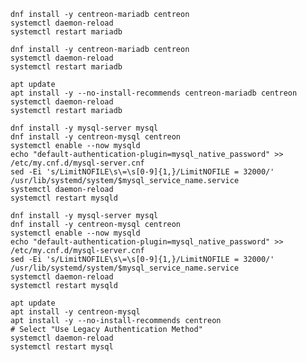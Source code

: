 
<Tabs groupId="database-sync">
<TabItem value="MariaDB" label="MariaDB">

<Tabs groupId="sync">
<TabItem value="Alma / RHEL / Oracle Linux 8" label="Alma / RHEL / Oracle Linux 8">

```shell
dnf install -y centreon-mariadb centreon
systemctl daemon-reload
systemctl restart mariadb
```

</TabItem>
<TabItem value="Alma / RHEL / Oracle Linux 9" label="Alma / RHEL / Oracle Linux 9">

```shell
dnf install -y centreon-mariadb centreon
systemctl daemon-reload
systemctl restart mariadb
```

</TabItem>
<TabItem value="Debian 12" label="Debian 12">

```shell
apt update
apt install -y --no-install-recommends centreon-mariadb centreon
systemctl daemon-reload
systemctl restart mariadb
```

</TabItem>
</Tabs>

</TabItem>
<TabItem value="MySQL" label="MySQL">

<Tabs groupId="sync">
<TabItem value="Alma / RHEL / Oracle Linux 8" label="Alma / RHEL / Oracle Linux 8">

```shell
dnf install -y mysql-server mysql
dnf install -y centreon-mysql centreon
systemctl enable --now mysqld
echo "default-authentication-plugin=mysql_native_password" >> /etc/my.cnf.d/mysql-server.cnf
sed -Ei 's/LimitNOFILE\s\=\s[0-9]{1,}/LimitNOFILE = 32000/' /usr/lib/systemd/system/$mysql_service_name.service
systemctl daemon-reload
systemctl restart mysqld
```

</TabItem>
<TabItem value="Alma / RHEL / Oracle Linux 9" label="Alma / RHEL / Oracle Linux 9">

```shell
dnf install -y mysql-server mysql
dnf install -y centreon-mysql centreon
systemctl enable --now mysqld
echo "default-authentication-plugin=mysql_native_password" >> /etc/my.cnf.d/mysql-server.cnf
sed -Ei 's/LimitNOFILE\s\=\s[0-9]{1,}/LimitNOFILE = 32000/' /usr/lib/systemd/system/$mysql_service_name.service
systemctl daemon-reload
systemctl restart mysqld
```

</TabItem>
<TabItem value="Debian 12" label="Debian 12">

```shell
apt update
apt install -y centreon-mysql
apt install -y --no-install-recommends centreon
# Select "Use Legacy Authentication Method"
systemctl daemon-reload
systemctl restart mysql
```

</TabItem>
</Tabs>

</TabItem>
</Tabs>
